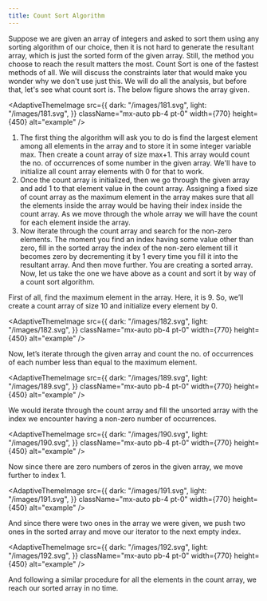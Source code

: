 ---
title: Count Sort Algorithm
---

Suppose we are given an array of integers and asked to sort them using any sorting algorithm of our choice, then it is not hard to generate the resultant array, which is just the sorted form of the given array. Still, the method you choose to reach the result matters the most. Count Sort is one of the fastest methods of all. We will discuss the constraints later that would make you wonder why we don't use just this. We will do all the analysis, but before that, let's see what count sort is. The below figure shows the array given.

<AdaptiveThemeImage
  src={{
    dark: "/images/181.svg",
    light: "/images/181.svg",
  }}
  className="mx-auto pb-4 pt-0"
  width={770}
  height={450}
  alt="example"
/>

1. The first thing the algorithm will ask you to do is find the largest element among all elements in the array and to store it in some integer variable max. Then create a count array of size max+1. This array would count the no. of occurrences of some number in the given array. We'll have to initialize all count array elements with 0 for that to work.
2. Once the count array is initialized, then we go through the given array and add 1 to that element value in the count array. Assigning a fixed size of count array as the maximum element in the array makes sure that all the elements inside the array would be having their index inside the count array. As we move through the whole array we will have the count for each element inside the array.
3. Now iterate through the count array and search for the non-zero elements. The moment you find an index having some value other than zero, fill in the sorted array the index of the non-zero element till it becomes zero by decrementing it by 1 every time you fill it into the resultant array. And then move further. You are creating a sorted array. Now, let us take the one we have above as a count and sort it by way of a count sort algorithm.

First of all, find the maximum element in the array. Here, it is 9. So, we’ll create a count array of size 10 and initialize every element by 0.

<AdaptiveThemeImage
  src={{
    dark: "/images/182.svg",
    light: "/images/182.svg",
  }}
  className="mx-auto pb-4 pt-0"
  width={770}
  height={450}
  alt="example"
/>

Now, let’s iterate through the given array and count the no. of occurrences of each number less than equal to the maximum element.

<AdaptiveThemeImage
  src={{
    dark: "/images/189.svg",
    light: "/images/189.svg",
  }}
  className="mx-auto pb-4 pt-0"
  width={770}
  height={450}
  alt="example"
/>

We would iterate through the count array and fill the unsorted array with the index we encounter having a non-zero number of occurrences.

<AdaptiveThemeImage
  src={{
    dark: "/images/190.svg",
    light: "/images/190.svg",
  }}
  className="mx-auto pb-4 pt-0"
  width={770}
  height={450}
  alt="example"
/>

Now since there are zero numbers of zeros in the given array, we move further to index 1.

<AdaptiveThemeImage
  src={{
    dark: "/images/191.svg",
    light: "/images/191.svg",
  }}
  className="mx-auto pb-4 pt-0"
  width={770}
  height={450}
  alt="example"
/>

And since there were two ones in the array we were given, we push two ones in the sorted array and move our iterator to the next empty index.

<AdaptiveThemeImage
  src={{
    dark: "/images/192.svg",
    light: "/images/192.svg",
  }}
  className="mx-auto pb-4 pt-0"
  width={770}
  height={450}
  alt="example"
/>

And following a similar procedure for all the elements in the count array, we reach our sorted array in no time.

